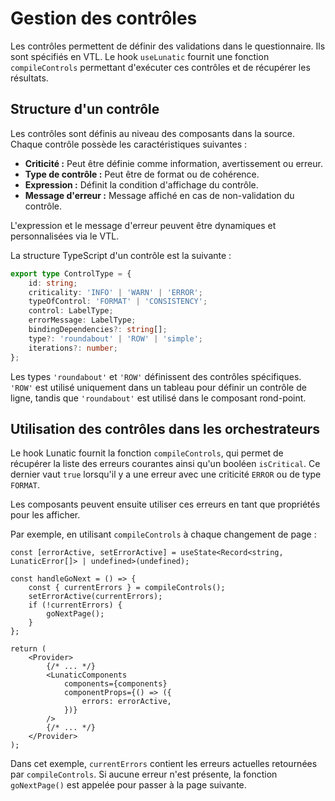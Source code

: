 # Gestion des contrôles

Les contrôles permettent de définir des validations dans le questionnaire. Ils sont spécifiés en VTL. Le hook `useLunatic` fournit une fonction `compileControls` permettant d'exécuter ces contrôles et de récupérer les résultats.

## Structure d'un contrôle

Les contrôles sont définis au niveau des composants dans la source. Chaque contrôle possède les caractéristiques suivantes :

- **Criticité :** Peut être définie comme information, avertissement ou erreur.
- **Type de contrôle :** Peut être de format ou de cohérence.
- **Expression :** Définit la condition d'affichage du contrôle.
- **Message d'erreur :** Message affiché en cas de non-validation du contrôle.

L'expression et le message d'erreur peuvent être dynamiques et personnalisées via le VTL.

La structure TypeScript d'un contrôle est la suivante :

```ts
export type ControlType = {
    id: string;
    criticality: 'INFO' | 'WARN' | 'ERROR';
    typeOfControl: 'FORMAT' | 'CONSISTENCY';
    control: LabelType;
    errorMessage: LabelType;
    bindingDependencies?: string[];
    type?: 'roundabout' | 'ROW' | 'simple';
    iterations?: number;
};
```

Les types `'roundabout'` et `'ROW'` définissent des contrôles spécifiques. `'ROW'` est utilisé uniquement dans un tableau pour définir un contrôle de ligne, tandis que `'roundabout'` est utilisé dans le composant rond-point.

## Utilisation des contrôles dans les orchestrateurs

Le hook Lunatic fournit la fonction `compileControls`, qui permet de récupérer la liste des erreurs courantes ainsi qu'un booléen `isCritical`. Ce dernier vaut `true` lorsqu'il y a une erreur avec une criticité `ERROR` ou de type `FORMAT`.

Les composants peuvent ensuite utiliser ces erreurs en tant que propriétés pour les afficher.

Par exemple, en utilisant `compileControls` à chaque changement de page :

```tsx
const [errorActive, setErrorActive] = useState<Record<string, LunaticError[]> | undefined>(undefined);

const handleGoNext = () => {
    const { currentErrors } = compileControls();
    setErrorActive(currentErrors);
    if (!currentErrors) {
        goNextPage();
    }
};

return (
    <Provider>
        {/* ... */}
        <LunaticComponents
            components={components}
            componentProps={() => ({
                errors: errorActive,
            })}
        />
        {/* ... */}
    </Provider>
);
```

Dans cet exemple, `currentErrors` contient les erreurs actuelles retournées par `compileControls`. Si aucune erreur n'est présente, la fonction `goNextPage()` est appelée pour passer à la page suivante.

